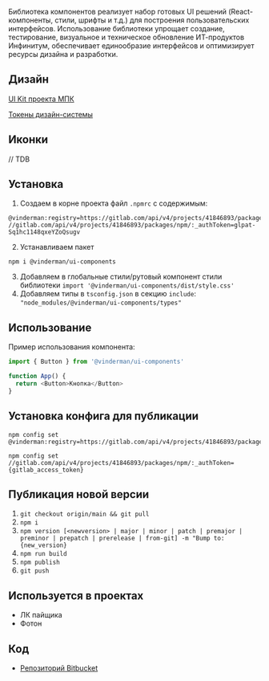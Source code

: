 
<Meta title="Intro/Старт" />

<div style={{ marginBottom: '48px' }}>
  <BannerWithTitle
    imageSrc={bannerComponents}
    title="Библиотека компонентов Инфинитум"
  />
</div>

Библиотека компонентов реализует набор готовых UI решений (React-компоненты, стили, шрифты и т.д.) для построения пользовательских интерфейсов.
Использование библиотеки упрощает создание, тестирование, визуальное и техническое обновление ИТ-продуктов Инфинитум, обеспечивает единообразие интерфейсов и оптимизирует ресурсы дизайна и разработки.

## Дизайн

[UI Kit проекта МПК](https://www.figma.com/file/rgjVVQgQnseyR8G2w4ydhT/Infinitum--%C2%B7--Library?node-id=220-833&t=mX8syzaUQqoEbHAJ-0)

[Токены дизайн-системы](https://pixso.net/app/editor/LgjA3_QYRLR7ayxPLTG19A?icon_type=1)

## Иконки

// TDB

## Установка

1. Создаем в корне проекта файл `.npmrc` с содержимым:

```text
@vinderman:registry=https://gitlab.com/api/v4/projects/41846893/packages/npm/
//gitlab.com/api/v4/projects/41846893/packages/npm/:_authToken=glpat-Sq1hc1148qxeYZoQsugv
```

2. Устанавливаем пакет

```text
npm i @vinderman/ui-components
```

3. Добавляем в глобальные стили/рутовый компонент стили библиотеки `import '@vinderman/ui-components/dist/style.css'`
4. Добавляем типы в `tsconfig.json` в секцию `include`: `"node_modules/@vinderman/ui-components/types"`

## Использование

Пример использования компонента:

```typescript jsx
import { Button } from '@vinderman/ui-components'

function App() {
  return <Button>Кнопка</Button>
}
```

## Установка конфига для публикации

```text
npm config set @vinderman:registry=https://gitlab.com/api/v4/projects/41846893/packages/npm/

npm config set //gitlab.com/api/v4/projects/41846893/packages/npm/:_authToken={gitlab_access_token}
```

## Публикация новой версии

1. `git checkout origin/main && git pull`
2. `npm i`
3. `npm version [<newversion> | major | minor | patch | premajor | preminor | prepatch | prerelease | from-git] -m "Bump to: {new_version}`
4. `npm run build`
5. `npm publish`
6. `git push`

## Используется в проектах

- ЛК пайщика
- Фотон

## Код

- [Репозиторий Bitbucket](http://sdbuild:7990/projects/MULTI/repos/ui-components/browse)
